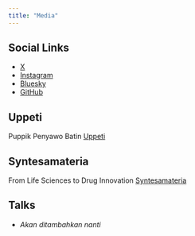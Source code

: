 ```yaml
---
title: "Media"
---
```


## Social Links
- [X](https://x.com/lk01sg)
- [Instagram](https://www.instagram.com/lk01sg)
- [Bluesky](https://bsky.app/profile/lk01sg.bsky.social)
- [GitHub](https://github.com/lk01sg)

## Uppeti
Puppik Penyawo Batin [Uppeti](https://uppeti.substack.com)

## Syntesamateria
From Life Sciences to Drug Innovation [Syntesamateria](https://syntesamateria.substack.com)

## Talks
- *Akan ditambahkan nanti*
